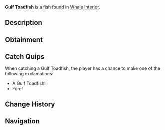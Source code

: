 {{FishInfobox
|image          = Gulf Toadfish.png
|rarity         = Common
|sea            = Second Sea
|location       = [[Whale Interior]]
|sublocation    = 
|sources        = Fishing Rod
|radar_location = 
|prog_speed     = +15
|xp             = 50
|weather        = 
|time           = 
|season         = 
|bait           = 
|base_weight    = 30
|base_value     = 100
|weight_range   = 21
|base_chance    = 100
|base_resil     = 100
}}
'''Gulf Toadfish''' is a {{Rarity|Common}} fish found in [[Whale Interior]].

== Description ==
{{Description|A mottled beige fish with a croaking call, hiding among reefs.|Bestiary Entry}}

== Obtainment ==
{{Fish Availability|
Whale Interior
|top_rods      = 
Free Spirit Rod\371420.71\357855.04;
Azure Of Lagoon\345621.97\373110.57;
Fang of the Eclipse\333778.98\368540.34;
Carrot Rod\332641.12\374753.85;
Astralhook Rod\332613.48\24325.12;
Lobster Rod\327766.02\367454.76;
Egg Rod\323265.91\346219.45;
Treasure Rod\329215.87\362707.67;
Blazebringer Rod\316715.88\352513.12;
Verdant Shear Rod\316376.14\335587.31;
Trident Rod\312001.71\287544.49;
No-Life Rod\279869.61\265514.51;
Ethereal Prism Rod\273011.17\275320.29;
Seraphic Rod\270777.11\249551.41;
Challenger's Rod\263536.83\249223.42;
Depthseeker Rod\263228.43\256728.41;
Avalanche Rod\262215.91\256136.53;
Rod Of The Forgotten Fang\261628.09\241819.5;
Rod Of The Exalted One\261077.56\246249.16;
Volcanic Rod\260746.22\250208.69;
Rod Of The Depths\260120.87\242766.96;
Zeus Rod\260018.16\249510.05;
Steady Rod\213919.95\229143.27
|recommended   = Free Spirit Rod
}}

== Catch Quips ==
When catching a Gulf Toadfish, the player has a chance to make one of the following exclamations:
* A Gulf Toadfish!
* Fore!

== Change History ==
{{Change History|{{subst:Current Version}}}}

== Navigation ==
{{Fish Navbox|Whale Interior}}